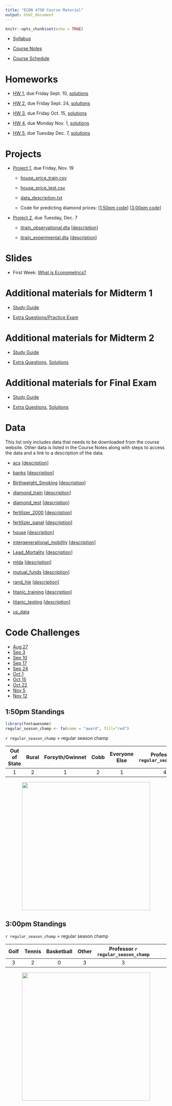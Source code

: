 ```yaml
---
title: "ECON 4750 Course Material"
output: html_document
---
```


```r
knitr::opts_chunk$set(echo = TRUE)
```

- [Syllabus](syllabus.pdf)

- [Course Notes](https://bcallaway11.github.io/econ_4750_notes/)

- [Course Schedule](https://bcallaway11.github.io/Courses/ECON_4750_Fall_2021/tentative_schedule.html)

# Homeworks

- [HW 1](hw1.html), due Friday Sept. 10, [solutions](hw1_sol.html)

- [HW 2](hw2.html), due Friday Sept. 24, [solutions](hw2_sol.html)

- [HW 3](hw3.html), due Friday Oct. 15, [solutions](hw3_sol.html)

- [HW 4](hw4.html), due Monday Nov. 1, [solutions](hw4_sol.html)

- [HW 5](hw5.html), due Tuesday Dec. 7, [solutions](hw5_sol.html)

# Projects

- [Project 1](project1.html), due Friday, Nov. 19

   - [house_price_train.csv](house_price_train.csv)
   
   - [house_price_test.csv](house_price_test.csv)
   
   - [data_description.txt](data_description.txt)
   
   - Code for predicting diamond prices: [[1:50pm code](predicting_diamond_prices150.html)] [[3:00pm code](predicting_diamond_prices300.html)]

- [Project 2](project2.html), due Tuesday, Dec. 7

    - [jtrain_observational.dta](jtrain_observational.dta)   [[description](jtrain_observational_description.txt)]
    
    - [jtrain_experimental.dta](jtrain_experimental.dta)    [[description](jtrain_experimental_description.txt)]
   
# Slides

- First Week: [What is Econometrics?](l1.html)

# Additional materials for Midterm 1

- [Study Guide](midterm1_study_guide.html)

- [Extra Questions/Practice Exam](midterm1_extra_questions.pdf)

# Additional materials for Midterm 2

- [Study Guide](midterm2_study_guide.html)

- [Extra Questions](midterm2_extra_questions.html), [Solutions](midterm2_extra_questions_sol.html)

# Additional materials for Final Exam

- [Study Guide](final_study_guide.html)

- [Extra Questions](final_extra_questions.html), [Solutions](final_extra_questions_sol.html)

# Data

This list only includes data that needs to be downloaded from the course website.  Other data is listed in the Course Notes along with steps to access the data and a link to a description of the data.

- [acs](data/acs.RData) [[description](data/acs_description.txt)]

- [banks](data/banks.RData) [[description](data/banks_description.txt)]

- [Birthweight_Smoking](data/birthweight_smoking.dta) [[description](https://www.princeton.edu/~mwatson/Stock-Watson_3u/Students/EE_Datasets/Birthweight_Smoking_Description.pdf)]

- [diamond_train](data/diamond_train.RData) [[description](https://www.kaggle.com/shivam2503/diamonds/)]

- [diamond_test](data/diamond_test.RData) [[description](https://www.kaggle.com/shivam2503/diamonds/)]

- [fertilizer_2000](data/fertilizer_2000.RData) [[description](data/fertilizer_description.txt)]

- [fertilizer_panel](data/fertilizer_panel.RData) [[description](data/fertilizer_description.txt)]

- [house](data/house.RData) [[description](data/house_description.txt)]

- [intergenerational_mobility](data/intergenerational_mobility.RData) [[description](data/intergenerational_mobility_description.txt)]

- [Lead_Mortality](data/Lead_Mortality.RData) [[description](http://www.princeton.edu/~mwatson/Stock-Watson_3u/Students/EE_Datasets/Lead_Mortality_Description.pdf)]

- [mlda](data/mlda.RData) [[description](data/mlda_description.txt)]

- [mutual_funds](data/mutual_funds.RData) [[description](data/mutual_funds_description.txt)]

- [rand_hie](data/rand_hie.RData) [[description](data/rand_hie_description.txt)]

- [titanic_training](data/titanic_training.csv) [[description](https://www.kaggle.com/c/titanic/data)]

- [titanic_testing](data/titanic_testing.csv) [[description](https://www.kaggle.com/c/titanic/data)]

- [us_data](data/us_data.RData)

# Code Challenges

- [Aug 27](code_challenge1.html)
- [Sep 3](code_challenge2.html)
- [Sep 10](code_challenge3.html)
- [Sep 17](code_challenge4.html)
- [Sep 24](code_challenge5.html)
- [Oct 1](code_challenge6.html)
- [Oct 15](code_challenge7.html)
- [Oct 22](code_challenge8.html)
- [Nov 5](code_challenge9.html)
- [Nov 12](code_challenge10.html)

## 1:50pm Standings

```r
library(fontawesome)
regular_season_champ <- fa(name = "award", fill="red")
```

`r regular_season_champ` = regular season champ

| Out of State | Rural | Forsyth/Gwinnet | Cobb | Everyone Else | Professor `r regular_season_champ`|
|:--------:|:--------:|:--------:|:--------:|:--------:|:--------:|:--------:|
| 1 | 2 | 1 | 2 | 1 | 4 |

<center><img src="bracket150-2.png" width=400></center>

## 3:00pm Standings

`r regular_season_champ` = regular season champ

| Golf | Tennis | Basketball | Other | Professor `r regular_season_champ`|
|:--------:|:--------:|:--------:|:--------:|:--------:|:--------:|:--------:|
| 3 | 2 | 0 | 3 | 3 |

<center><img src="bracket300-2.png" width=400></center>